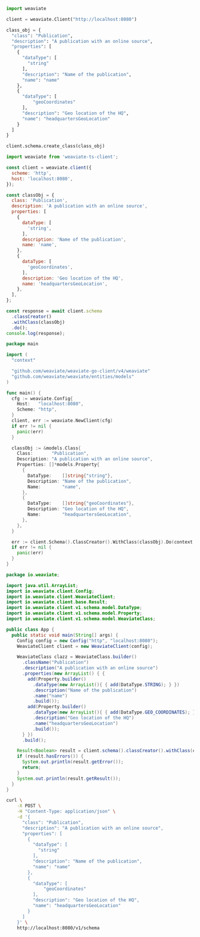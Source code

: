 
<Tabs groupId="languages">
<TabItem value="py" label="Python">

```python
import weaviate

client = weaviate.Client("http://localhost:8080")

class_obj = {
  "class": "Publication",
  "description": "A publication with an online source",
  "properties": [
    {
      "dataType": [
        "string"
      ],
      "description": "Name of the publication",
      "name": "name"
    },
    {
      "dataType": [
          "geoCoordinates"
      ],
      "description": "Geo location of the HQ",
      "name": "headquartersGeoLocation"
    }
  ]
}

client.schema.create_class(class_obj)
```

</TabItem>
<TabItem value="js" label="JS/TS Client v2">

```js
import weaviate from 'weaviate-ts-client';

const client = weaviate.client({
  scheme: 'http',
  host: 'localhost:8080',
});

const classObj = {
  class: 'Publication',
  description: 'A publication with an online source',
  properties: [
    {
      dataType: [
        'string',
      ],
      description: 'Name of the publication',
      name: 'name',
    },
    {
      dataType: [
        'geoCoordinates',
      ],
      description: 'Geo location of the HQ',
      name: 'headquartersGeoLocation',
    },
  ],
};

const response = await client.schema
  .classCreator()
  .withClass(classObj)
  .do();
console.log(response);
```

</TabItem>
<TabItem value="go" label="Go">

```go
package main

import (
  "context"

  "github.com/weaviate/weaviate-go-client/v4/weaviate"
  "github.com/weaviate/weaviate/entities/models"
)

func main() {
  cfg := weaviate.Config{
    Host:   "localhost:8080",
    Scheme: "http",
  }
  client, err := weaviate.NewClient(cfg)
  if err != nil {
    panic(err)
  }

  classObj := &models.Class{
    Class:       "Publication",
    Description: "A publication with an online source",
    Properties: []*models.Property{
      {
        DataType:    []string{"string"},
        Description: "Name of the publication",
        Name:        "name",
      },
      {
        DataType:    []string{"geoCoordinates"},
        Description: "Geo location of the HQ",
        Name:        "headquartersGeoLocation",
      },
    },
  }

  err := client.Schema().ClassCreator().WithClass(classObj).Do(context.Background())
  if err != nil {
    panic(err)
  }
}
```

</TabItem>
<TabItem value="java" label="Java">

```java
package io.weaviate;

import java.util.ArrayList;
import io.weaviate.client.Config;
import io.weaviate.client.WeaviateClient;
import io.weaviate.client.base.Result;
import io.weaviate.client.v1.schema.model.DataType;
import io.weaviate.client.v1.schema.model.Property;
import io.weaviate.client.v1.schema.model.WeaviateClass;

public class App {
  public static void main(String[] args) {
    Config config = new Config("http", "localhost:8080");
    WeaviateClient client = new WeaviateClient(config);

    WeaviateClass clazz = WeaviateClass.builder()
      .className("Publication")
      .description("A publication with an online source")
      .properties(new ArrayList() { {
        add(Property.builder()
          .dataType(new ArrayList(){ { add(DataType.STRING); } })
          .description("Name of the publication")
          .name("name")
          .build());
        add(Property.builder()
          .dataType(new ArrayList(){ { add(DataType.GEO_COORDINATES); } })
          .description("Geo location of the HQ")
          .name("headquartersGeoLocation")
          .build());
      } })
      .build();

    Result<Boolean> result = client.schema().classCreator().withClass(clazz).run();
    if (result.hasErrors()) {
      System.out.println(result.getError());
      return;
    }
    System.out.println(result.getResult());
  }
}
```

</TabItem>
<TabItem value="curl" label="Curl">

```bash
curl \
    -X POST \
    -H "Content-Type: application/json" \
    -d '{
      "class": "Publication",
      "description": "A publication with an online source",
      "properties": [
        {
          "dataType": [
            "string"
          ],
          "description": "Name of the publication",
          "name": "name"
        },
        {
          "dataType": [
              "geoCoordinates"
          ],
          "description": "Geo location of the HQ",
          "name": "headquartersGeoLocation"
        }
      ]
    }' \
    http://localhost:8080/v1/schema
```

</TabItem>
</Tabs>
